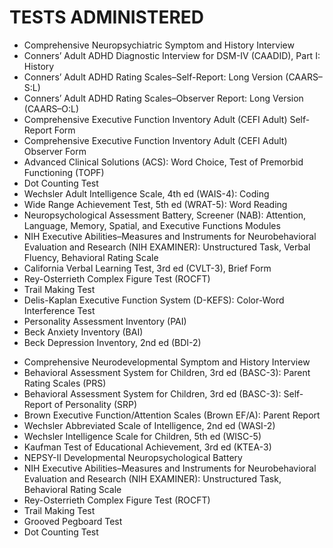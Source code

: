 # TESTS ADMINISTERED {#sec-tests} 

<!-- ## Adult -->

- Comprehensive Neuropsychiatric Symptom and History Interview
- Conners' Adult ADHD Diagnostic Interview for DSM-IV (CAADID), Part I: History
- Conners' Adult ADHD Rating Scales--Self-Report: Long Version (CAARS--S:L)
- Conners' Adult ADHD Rating Scales--Observer Report: Long Version (CAARS--O:L)
- Comprehensive Executive Function Inventory Adult (CEFI Adult) Self-Report Form
- Comprehensive Executive Function Inventory Adult (CEFI Adult) Observer Form
- Advanced Clinical Solutions (ACS): Word Choice, Test of Premorbid Functioning (TOPF)
- Dot Counting Test
- Wechsler Adult Intelligence Scale, 4th ed (WAIS-4): Coding
- Wide Range Achievement Test, 5th ed (WRAT-5): Word Reading
- Neuropsychological Assessment Battery, Screener (NAB): Attention, Language, Memory, Spatial, and Executive Functions Modules
- NIH Executive Abilities--Measures and Instruments for Neurobehavioral Evaluation and Research (NIH EXAMINER): Unstructured Task, Verbal Fluency, Behavioral Rating Scale
- California Verbal Learning Test, 3rd ed (CVLT-3), Brief Form
- Rey-Osterrieth Complex Figure Test (ROCFT)
- Trail Making Test
- Delis-Kaplan Executive Function System (D-KEFS): Color-Word Interference Test
- Personality Assessment Inventory (PAI)
- Beck Anxiety Inventory (BAI)
- Beck Depression Inventory, 2nd ed (BDI-2)

<!-- ## Child -->

- Comprehensive Neurodevelopmental Symptom and History Interview
- Behavioral Assessment System for Children, 3rd ed (BASC-3): Parent Rating Scales (PRS)
- Behavioral Assessment System for Children, 3rd ed (BASC-3): Self-Report of Personality (SRP)
- Brown Executive Function/Attention Scales (Brown EF/A): Parent Report
- Wechsler Abbreviated Scale of Intelligence, 2nd ed (WASI-2)
- Wechsler Intelligence Scale for Children, 5th ed (WISC-5)
- Kaufman Test of Educational Achievement, 3rd ed (KTEA-3)
- NEPSY-II Developmental Neuropsychological Battery
- NIH Executive Abilities--Measures and Instruments for Neurobehavioral Evaluation and Research (NIH EXAMINER): Unstructured Task, Behavioral Rating Scale
- Rey-Osterrieth Complex Figure Test (ROCFT)
- Trail Making Test
- Grooved Pegboard Test
- Dot Counting Test

